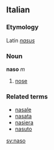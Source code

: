 ==Italian==
===Etymology===
Latin ''[[nasus]]''
===Noun===
'''naso''' ''m''

# [[nose]]

===Related terms===
*[[nasale]]
*[[nasata]]
*[[nasiera]]
*[[nasuto]]

[[sv:naso]]